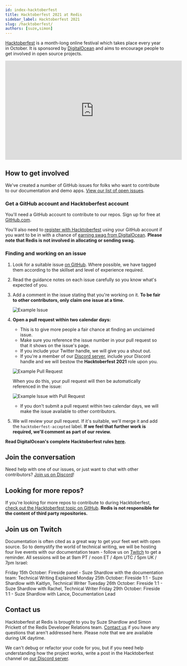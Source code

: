 ```yaml
---
id: index-hacktoberfest
title: Hacktoberfest 2021 at Redis
sidebar_label: Hacktoberfest 2021
slug: /hacktoberfest/
authors: [suze,simon]
---
```



[Hacktoberfest](https://hacktoberfest.digitalocean.com/) is a month-long online festival which takes place every year in October.  It is sponsored by [DigitalOcean](https://www.digitalocean.com/) and aims to encourage people to get involved in open source projects.

<iframe width="560" height="315" src="https://www.youtube.com/embed/JZeHxbLm_IQ" frameborder="0" allow="accelerometer; autoplay; clipboard-write; encrypted-media; gyroscope; picture-in-picture" allowfullscreen></iframe>

## How to get involved

We've created a number of GitHub issues for folks who want to contribute to our documentation and demo apps.  [View our list of open issues](https://github.com/search?l=&q=%23hacktoberfest+user%3Aredislabs-training+user%3Aredis+user%3Aredis-developer+user%3ANodeRedis+label%3Ahacktoberfest&state=open&type=Issues).

### Get a GitHub account and Hacktoberfest account

You'll need a GitHub account to contribute to our repos.  Sign up for free at [GitHub.com](https://github.com).

You'll also need to [register with Hacktoberfest](https://hacktoberfest.digitalocean.com/register) using your GitHub account if you want to be in with a chance of [earning swag from DigitalOcean](https://hacktoberfest.digitalocean.com/resources/participation).  **Please note that Redis is not involved in allocating or sending swag.**

### Finding and working on an issue

1. Look for a suitable issue [on GitHub](https://github.com/search?l=&q=%23hacktoberfest+user%3Aredislabs-training+user%3Aredis+user%3Aredis-developer+user%3ANodeRedis+label%3Ahacktoberfest&state=open&type=Issues).  Where possible, we have tagged them according to the skillset and level of experience required.

2. Read the guidance notes on each issue carefully so you know what's expected of you.

3. Add a comment in the issue stating that you're working on it. **To be fair to other contributors, only claim one issue at a time.**

    ![Example Issue](images/example_issue.png)

4. **Open a pull request within two calendar days:**
    * This is to give more people a fair chance at finding an unclaimed issue.
    * Make sure you reference the issue number in your pull request so that it shows on the issue's page.
    * If you include your Twitter handle, we will give you a shout out.
    * If you're a member of our [Discord server](https://discord.gg/ueQwKUh5Z3), include your Discord handle and we will bestow the **Hacktoberfest 2021** role upon you.

    ![Example Pull Request](images/example_pull_request.png)

    When you do this, your pull request will then be automatically referenced in the issue:

    ![Example Issue with Pull Request](images/example_issue_with_pull_request.png)

    * If you don't submit a pull request within two calendar days, we will make the issue available to other contributors.

5. We will review your pull request. If it's suitable, we'll merge it and add the `hacktoberfest-accepted` label.  **If we feel that further work is required, we'll comment as part of our review.**

**Read DigitalOcean's complete Hacktoberfest rules [here](https://hacktoberfest.digitalocean.com/resources/participation).**

## Join the conversation

Need help with one of our issues, or just want to chat with other contributors?  [Join us on Discord](https://discord.gg/ueQwKUh5Z3)!

## Looking for more repos?

If you're looking for more repos to contribute to during Hacktoberfest, [check out the Hacktoberfest topic on GitHub](https://github.com/topics/hacktoberfest).  **Redis is not responsible for the content of third party repositories.**

## Join us on Twitch

Documentation is often cited as a great way to get your feet wet with open source.  So to demystify the world of technical writing, we will be hosting four live events with our documentation team - follow us on [Twitch](https://www.twitch.tv/redislabs) to get a reminder.  All sessions will be at 9am PT / noon ET / 4pm UTC / 5pm UK / 7pm Israel:

Friday 15th October: Fireside panel - Suze Shardlow with the documentation team: Technical Writing Explained
Monday 25th October: Fireside 1:1 - Suze Shardlow with Kaitlyn, Technical Writer
Tuesday 26th October: Fireside 1:1 - Suze Shardlow with Rachel, Technical Writer
Friday 29th October: Fireside 1:1 - Suze Shardlow with Lance, Documentation Lead

## Contact us

Hacktoberfest at Redis is brought to you by Suze Shardlow and Simon Prickett of the Redis Developer Relations team.  [Contact us](mailto:redis.university@redis.com) if you have any questions that aren't addressed here.  Please note that we are available during UK daytime.

We can't debug or refactor your code for you, but if you need help understanding how the project works, write a post in the Hacktoberfest channel on [our Discord server](https://discord.gg/ueQwKUh5Z3).
